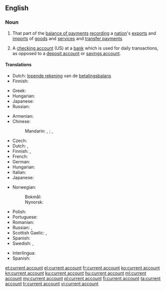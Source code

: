 {{also|current-account}}
==English==
{{wikipedia}}

===Noun===
{{en-noun}}

# That part of the [[balance of payments]] [[recording]] a [[nation]]'s [[export]]s and [[import]]s of [[goods]] and [[service]]s and [[transfer payment]]s
# {{lb|en|British}} A [[checking account]] (US) at a [[bank]] which is used for daily transactions, as opposed to a [[deposit account]] or [[savings account]].

====Translations====
{{trans-top|part of balance of payments}}
* Dutch: [[lopende rekening]] van de [[betalingsbalans]] {{g|f}}
* Finnish: {{t+|fi|vaihtotase}}
{{trans-mid}}
* Greek: {{t+|el|Ισοζύγιο Τρεχουσών Συναλλαγών|n|sc=Grek}}
* Hungarian: {{t+|hu|folyó fizetési mérleg}}
* Japanese: {{t|ja|経常勘定|tr=keijōkanjō}}
* Russian: {{t|ru|торго́вый бала́нс|m}}
{{trans-bottom}}

{{trans-top|checking account}}
* Armenian: {{t|hy|ընթացիկ հաշիվ|sc=Armn}}
* Chinese:
*: Mandarin: {{t|cmn|往來賬戶|sc=Hani}}, {{t|cmn|往来账户|tr=wǎnglái zhànghù|sc=Hani}}; {{t|cmn|支票賬戶|sc=Hani}}, {{t|cmn|支票账户|tr=zhīpiào zhànghù|sc=Hani}} {{qualifier|checking account}}
* Czech: {{t|cs|běžný účet|m}}
* Dutch: {{t+|nl|zichtrekening|f}}, {{t|nl|lopende rekening}}
* Finnish: {{t|fi|käyttelytili}}, {{t|fi|šekkitili}} {{qualifier|checking account}}
* French: {{t+|fr|compte courant|m}}
* German: {{t+|de|Girokonto|n}}
* Hungarian: {{t+|hu|folyószámla}}
* Italian: {{t+|it|conto corrente|m}}
* Japanese: {{t|ja|当座預金|tr=とうざよきん, tōzayokin}}
{{trans-mid}}
* Norwegian:
*: Bokmål: {{t|nb|brukskonto|m}}
*: Nynorsk: {{t|nn|brukskonto|m}}
* Polish: {{t|pl|rachunek bieżący|m-in}}
* Portuguese: {{t+|pt|conta corrente|f}}
* Romanian: {{t+|ro|cont curent|m}}
* Russian: {{t|ru|теку́щий счёт|m|tr=tekúščij sčot}}, {{t|ru|че́ковый счёт|m|tr=čékovyj sčot}} {{qualifier|checking account}}
* Scottish Gaelic: {{t|gd|ruith-chunntas|m}}, {{t|gd|cunntas-ruith|m}}
* Spanish: {{t|es|cuenta corriente|f}}
* Swedish: {{t|sv|kurantkonto|n}}, {{t|sv|checkkonto|n}} {{qualifier|checking account}}
{{trans-bottom}}

{{checktrans-top}}
* Interlingua: {{t-check|ia|conto currente}}
* Spanish: {{t-check|es|cuenta corriente|f}}
{{trans-bottom}}

[[et:current account]]
[[el:current account]]
[[fr:current account]]
[[ko:current account]]
[[kn:current account]]
[[ku:current account]]
[[hu:current account]]
[[ml:current account]]
[[my:current account]]
[[pl:current account]]
[[fi:current account]]
[[ta:current account]]
[[tr:current account]]
[[vi:current account]]